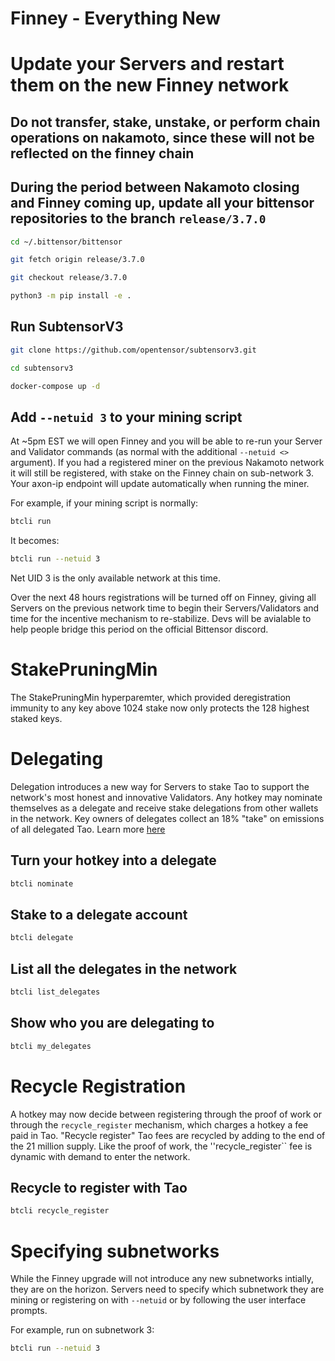 # Finney - Everything New




# Update your Servers and restart them on the new Finney network

## Do not transfer, stake, unstake, or perform chain operations on nakamoto, since these will not be reflected on the finney chain

## During the period between Nakamoto closing and Finney coming up, update all your bittensor repositories to the branch ``release/3.7.0``

```bash
cd ~/.bittensor/bittensor
```
```bash
git fetch origin release/3.7.0
```
```bash
git checkout release/3.7.0
```
```bash
python3 -m pip install -e .
```

## Run SubtensorV3

```bash
git clone https://github.com/opentensor/subtensorv3.git
```
```bash
cd subtensorv3
```
```bash
docker-compose up -d
```

## Add ``--netuid 3`` to your mining script 

At ~5pm EST we will open Finney and you will be able to re-run your Server and Validator commands (as normal with the additional ``--netuid <>`` argument). If you had a registered miner on the previous Nakamoto network it will still be registered, with stake on the Finney chain on sub-network 3. Your axon-ip endpoint will update automatically when running the miner.

For example, if your mining script is normally:

```bash
btcli run
```

It becomes:

```bash
btcli run --netuid 3
```

Net UID 3 is the only available network at this time.

Over the next 48 hours registrations will be turned off on Finney, giving all Servers on the previous network time to begin their Servers/Validators and time for the incentive mechanism to re-stabilize. Devs will be avialable to help people bridge this period on the official Bittensor discord.

# StakePruningMin

The StakePruningMin hyperparemter, which provided deregistration immunity to any key above 1024 stake now only protects the 128 highest staked keys.

# Delegating

Delegation introduces a new way for Servers to stake Tao to support the network's most honest and innovative Validators. Any hotkey may nominate themselves as a delegate and receive stake delegations from other wallets in the network. Key owners of delegates collect an 18% "take" on emissions of all delegated Tao.
Learn more [here](Delegation.md)
## Turn your hotkey into a delegate
```bash
btcli nominate
```
## Stake to a delegate account
```bash
btcli delegate
```
## List all the delegates in the network
```bash
btcli list_delegates
```
## Show who you are delegating to
```bash
btcli my_delegates
```

# Recycle Registration

A hotkey may now decide between registering through the proof of work or through the ``recycle_register`` mechanism, which charges a hotkey a fee paid in Tao. "Recycle register" Tao fees are recycled by adding to the end of the 21 million supply. Like the proof of work, the ''recycle_register`` fee is dynamic with demand to enter the network.

## Recycle to register with Tao

```bash
btcli recycle_register
```

# Specifying subnetworks

While the Finney upgrade will not introduce any new subnetworks intially, they are on the horizon. Servers need to specify which subnetwork they are mining or registering on with ``--netuid`` or by following the user interface prompts.

For example, run on subnetwork 3:

```bash
btcli run --netuid 3
```